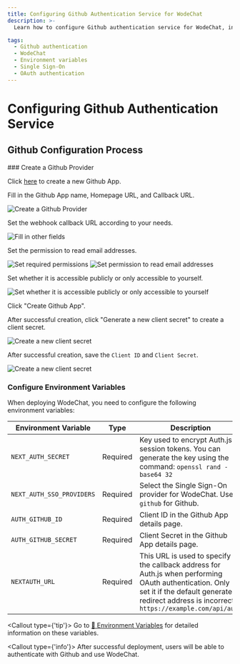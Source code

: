 ```yaml
---
title: Configuring Github Authentication Service for WodeChat
description: >-
  Learn how to configure Github authentication service for WodeChat, including creating a Github provider, setting up environment variables, and deploying WodeChat.

tags:
  - Github authentication
  - WodeChat
  - Environment variables
  - Single Sign-On
  - OAuth authentication
---
```


# Configuring Github Authentication Service

## Github Configuration Process

<Steps>
  ### Create a Github Provider

  Click [here][github-create-app] to create a new Github App.

  Fill in the Github App name, Homepage URL, and Callback URL.

  <Image alt="Create a Github Provider" inStep src="https://github.com/lobehub/lobe-chat/assets/64475363/2f919f99-2aaa-4fa7-9938-169d3ed09db7" />

  Set the webhook callback URL according to your needs.

  <Image alt="Fill in other fields" inStep src="https://github.com/lobehub/lobe-chat/assets/64475363/d7ef5ad1-b1a3-435e-b1bc-4436d2b6fecd" />

  Set the permission to read email addresses.

  <Image alt="Set required permissions" inStep src="https://github.com/lobehub/lobe-chat/assets/64475363/23131ca1-9e84-4a89-a840-ef79c4bc0251" />

  <Image alt="Set permission to read email addresses" inStep src="https://github.com/lobehub/lobe-chat/assets/64475363/358bca8d-3d82-4e76-9a5e-90d16a39efde" />

  Set whether it is accessible publicly or only accessible to yourself.

  <Image alt="Set whether it is accessible publicly or only accessible to yourself" inStep src="https://github.com/lobehub/lobe-chat/assets/64475363/995780cb-9096-4a36-ab17-d422703ab970" />

  Click "Create Github App".

  After successful creation, click "Generate a new client secret" to create a client secret.

  <Image alt="Create a new client secret" inStep src="https://github.com/lobehub/lobe-chat/assets/64475363/6d69bdca-7d18-4cbc-b3e0-220d8815cd29" />

  After successful creation, save the `Client ID` and `Client Secret`.

  <Image alt="Create a new client secret" inStep src="https://github.com/lobehub/lobe-chat/assets/64475363/c6108133-a918-48b0-ab1a-e3fa607572a4" />

  ### Configure Environment Variables

  When deploying WodeChat, you need to configure the following environment variables:

  | Environment Variable      | Type     | Description                                                                                                                                                                                           |
  | ------------------------- | -------- | ----------------------------------------------------------------------------------------------------------------------------------------------------------------------------------------------------- |
  | `NEXT_AUTH_SECRET`        | Required | Key used to encrypt Auth.js session tokens. You can generate the key using the command: `openssl rand -base64 32`                                                                                     |
  | `NEXT_AUTH_SSO_PROVIDERS` | Required | Select the Single Sign-On provider for WodeChat. Use `github` for Github.                                                                                                                             |
  | `AUTH_GITHUB_ID`          | Required | Client ID in the Github App details page.                                                                                                                                                             |
  | `AUTH_GITHUB_SECRET`      | Required | Client Secret in the Github App details page.                                                                                                                                                         |
  | `NEXTAUTH_URL`            | Required | This URL is used to specify the callback address for Auth.js when performing OAuth authentication. Only set it if the default generated redirect address is incorrect. `https://example.com/api/auth` |

  <Callout type={'tip'}>
    Go to [📘 Environment Variables](/docs/self-hosting/environment-variables/auth#github) for detailed
    information on these variables.
  </Callout>
</Steps>

<Callout type={'info'}>
  After successful deployment, users will be able to authenticate with Github and use WodeChat.
</Callout>

[github-create-app]: https://github.com/settings/apps/new
